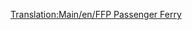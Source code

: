 [[Translation:Main/en/FFP Passenger Ferry]]{{en/-}}
{{Template:Ships
|Name=FFP Passenger Ferry
|Image=[[File:en/Ferry.png|FFP Passenger Ferry]]
|Cost=£21,325 ($42,650)
|Speed=64 km/h (40 mph)
|Annual=£1,312 ($2,624)
|Designed=1971
|Lifespan=30
|Capacity=130 Passengers
|Description=The FFP passenger ferry is a slow speed passenger ferry designed for port to port access over long distances. It is twice as fast as its MPS cousin, has a higher capacity, costs more and is slightly cheaper to run. The downside is that it takes a while to be introduced if starting from 1920 or 1950.
|Real-life=Fictional.
}}